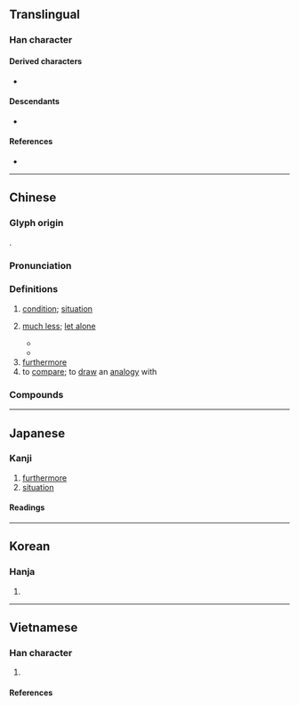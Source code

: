 {{also|况}}
{{character info}}
==Translingual==
{{stroke order|strokes=8}}

===Han character===
{{Han char|rn=85|rad=水|as=05|sn=8|four=36110|canj=ERHU|ids=⿰氵兄}}

====Derived characters====
* {{l|mul|𮭃}}

====Descendants====
* {{l|mul|况}}

====References====
* {{Han ref|kx=0615.010|dkj=17264|dj=1009.010|hdz=31586.020|uh=6CC1|ud=27841|bh=AA70|bd=43632}}

----

==Chinese==
{{zh-forms|s=况}}

===Glyph origin===
{{Han etym}}
{{Han compound|ls=psc|alt1=氵|水|兄|c1=s|c2=p|t1=river}}.

===Pronunciation===
{{zh-pron
|m=kuàng
|m-s=kuang4
|c=fong3
|c-t=fong2
|g=kuong3
|h=pfs=khóng;gd=kong3
|j=kuon3
|mb=kua̿ng
|md=kuóng/huóng
|mn=ml,jj,tw:hóng/qz,tw:hòng/xm,zz:khòng
|mn-t=kuang3
|w=2huaan,2khuaan
|x=kuan4
|mc=y
|oc=y
|cat=n,adv,conj
}}

===Definitions===
{{zh-hanzi}}

# [[condition]]; [[situation]]
# {{lb|zh|archaic}} [[much less]]; [[let alone]]
#* {{zh-x|臣 之 罪 甚-多 矣。臣 猶 知 之，而 況 君 乎？請 由-此 亡。|My wrongdoings have been excessive. Even I myself understand this, '''let alone''' you, my liege? May you banish me henceforth.|ref=Zuozhuan}}
#* {{zh-x|吾 未 聞 枉-己 而 正-人 者 也，況 辱-己 以 正 天下 者 乎？|I have not heard of one who bent himself, and at the same time made others straight; how '''much less''' could one disgrace himself, and thereby rectify the whole kingdom?|ref=Mencius-L}}
# [[furthermore]]
# to [[compare]]; to [[draw]] an [[analogy]] with

===Compounds===
{{zh-der|實況轉播|勢況|何況|情況|境況|實況錄影|市況|實況|情況證據|出狀況|戰況|景況|盛況|盛況空前|空前盛況|況迺|比況|況乎|窘況|病況|況且|況乃|狀況|每況愈下|現況|每下愈況|概況|況味|自況|而況|近況|路況}}

----

==Japanese==

===Kanji===
{{ja-kanji|grade=c|rs=水05}}

# [[furthermore]]
# [[situation]]

====Readings====
{{ja-readings
|goon=こう<くわう
|kanon=きょう<きやう<くゐやう
|kun=ま-して, いわ-んや<いは-んや, おもむき-
}}

----

==Korean==

===Hanja===
{{ko-hanja|hangeul=황|eumhun=|rv=hwang|mr=hwang|y=hwang}}

# {{rfdef|ko|sort=水05}}

----

==Vietnamese==

===Han character===
{{vi-readings
|reading=huống-genibrel; bonet; Thiều Chửu (1942); Nguyễn (1974); Trần (1999); tdcntd
|rs=水05}}

# {{han tu form of|huống|[[situation]]; [[furthermore]]}}

====References====
<references/>